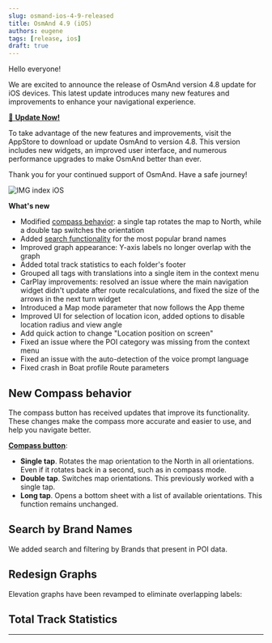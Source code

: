 ```yaml
---
slug: osmand-ios-4-9-released
title: OsmAnd 4.9 (iOS)
authors: eugene
tags: [release, ios]
draft: true
---
```




Hello everyone!  

We are excited to announce the release of OsmAnd version 4.8 update for iOS devices. This latest update introduces many new features and improvements to enhance your navigational experience.

[🔄   **Update Now!**](https://itunes.apple.com/us/app/osmand-maps-travel-navigate/id934850257)

To take advantage of the new features and improvements, visit the AppStore to download or update OsmAnd to version 4.8. This version includes new widgets, an improved user interface, and numerous performance upgrades to make OsmAnd better than ever.

Thank you for your continued support of OsmAnd. Have a safe journey!

![IMG index iOS](./img/ios_index.png)

<!--truncate-->

**What's new**

- Modified [compass behavior](#new-compass-behavior): a single tap rotates the map to North, while a double tap switches the orientation 
- Added [search functionality](#search-by-brand-names) for the most popular brand names 
- Improved graph appearance: Y-axis labels no longer overlap with the graph 
- Added total track statistics to each folder's footer 
- Grouped all tags with translations into a single item in the context menu 
- CarPlay improvements: resolved an issue where the main navigation widget didn't update after route recalculations, and fixed the size of the arrows in the next turn widget 
- Introduced a Map mode parameter that now follows the App theme 
- Improved UI for selection of location icon, added options to disable location radius and view angle 
- Add quick action to change "Location position on screen"
- Fixed an issue where the POI category was missing from the context menu 
- Fixed an issue with the auto-detection of the voice prompt language 
- Fixed crash in Boat profile Route parameters 

## New Compass behavior

The compass button has received updates that improve its functionality. These changes make the compass more accurate and easier to use, and help you navigate better.

[**Compass button**](https://osmand.net/docs/user/map/interact-with-map/#map-orientation-and-compass): 

- **Single tap**. Rotates the map orientation to the North in all orientations. Even if it rotates back in a second, such as in compass mode.
- **Double tap**. Switches map orientations. This previously worked with a single tap.
- **Long tap**. Opens a bottom sheet with a list of available orientations. This function remains unchanged.

## Search by Brand Names

We added search and filtering by Brands that present in POI data.

## Redesign Graphs

Elevation graphs have been revamped to eliminate overlapping labels:

## Total Track Statistics

_________________________________________________
<LinksSocial/>
<LinksTelegram/>
<AppleStore/>